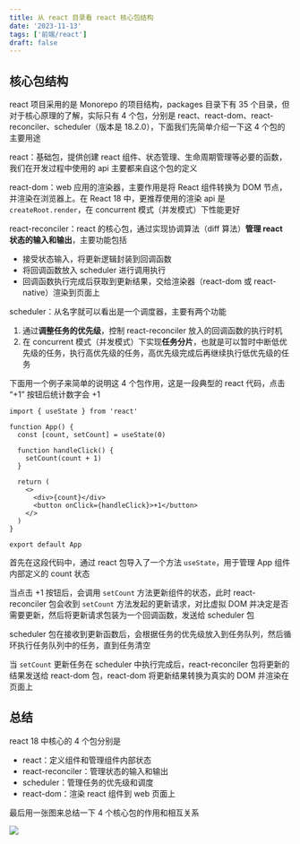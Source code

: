 ```yaml
---
title: 从 react 目录看 react 核心包结构
date: '2023-11-13'
tags: ['前端/react']
draft: false
---
```


## 核心包结构

react 项目采用的是 Monorepo 的项目结构，packages 目录下有 35 个目录，但对于核心原理的了解，实际只有 4 个包，分别是 react、react-dom、react-reconciler、scheduler（版本是 18.2.0），下面我们先简单介绍一下这 4 个包的主要用途

react：基础包，提供创建 react 组件、状态管理、生命周期管理等必要的函数，我们在开发过程中使用的 api 主要都来自这个包的定义

react-dom：web 应用的渲染器，主要作用是将 React 组件转换为 DOM 节点，并渲染在浏览器上。在 React 18 中，更推荐使用的渲染 api 是 `createRoot.render`，在 concurrent 模式（并发模式）下性能更好

react-reconciler：react 的核心包，通过实现协调算法（diff 算法）**管理 react 状态的输入和输出**，主要功能包括

- 接受状态输入，将更新逻辑封装到回调函数
- 将回调函数放入 scheduler 进行调用执行
- 回调函数执行完成后获取到更新结果，交给渲染器（react-dom 或 react-native）渲染到页面上

scheduler：从名字就可以看出是一个调度器，主要有两个功能

1. 通过**调整任务的优先级**，控制 react-reconciler 放入的回调函数的执行时机
2. 在 concurrent 模式（并发模式）下实现**任务分片**，也就是可以暂时中断低优先级的任务，执行高优先级的任务，高优先级完成后再继续执行低优先级的任务

下面用一个例子来简单的说明这 4 个包作用，这是一段典型的 react 代码，点击 “+1” 按钮后统计数字会 +1

```tsx
import { useState } from 'react'

function App() {
  const [count, setCount] = useState(0)

  function handleClick() {
    setCount(count + 1)
  }

  return (
    <>
      <div>{count}</div>
      <button onClick={handleClick}>+1</button>
    </>
  )
}

export default App
```

首先在这段代码中，通过 react 包导入了一个方法 `useState`，用于管理 App 组件内部定义的 count 状态

当点击 +1 按钮后，会调用 `setCount` 方法更新组件的状态，此时 react-reconciler 包会收到 `setCount` 方法发起的更新请求，对比虚拟 DOM 并决定是否需要更新，然后将更新请求包装为一个回调函数，发送给 scheduler 包

scheduler 包在接收到更新函数后，会根据任务的优先级放入到任务队列，然后循环执行任务队列中的任务，直到任务清空

当 `setCount` 更新任务在 scheduler 中执行完成后，react-reconciler 包将更新的结果发送给 react-dom 包，react-dom 将更新结果转换为真实的 DOM 并渲染在页面上

## 总结

react 18 中核心的 4 个包分别是

- react：定义组件和管理组件内部状态
- react-reconciler：管理状态的输入和输出
- scheduler：管理任务的优先级和调度
- react-dom：渲染 react 组件到 web 页面上

最后用一张图来总结一下 4 个核心包的作用和相互关系

![](https://notesimgs.oss-cn-shanghai.aliyuncs.com/img/Screenshot%202023-11-13%20at%2011.49.49.png)
